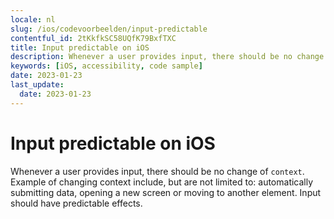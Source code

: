 ```yaml
---
locale: nl
slug: /ios/codevoorbeelden/input-predictable
contentful_id: 2tKkfkSC58UQfK79BxfTXC
title: Input predictable on iOS
description: Whenever a user provides input, there should be no change of context.
keywords: [iOS, accessibility, code sample]
date: 2023-01-23
last_update:
  date: 2023-01-23
---
```


# Input predictable on iOS

Whenever a user provides input, there should be no change of `context`. Example of changing context include, but are not limited to: automatically submitting data, opening a new screen or moving to another element. Input should have predictable effects.

<CodeSample id="input-predictable" locale="nl" platform="ios"/>
